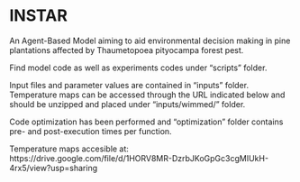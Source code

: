 # INSTAR

An Agent-Based Model aiming to aid environmental decision making in pine plantations affected by Thaumetopoea pityocampa forest pest.

Find model code as well as experiments codes under "scripts" folder. 

Input files and parameter values are contained in "inputs" folder. Temperature maps can be accessed through the URL indicated below and should be unzipped and placed under "inputs/wimmed/" folder. 

Code optimization has been performed and "optimization" folder contains pre- and post-execution times per function.



Temperature maps accesible at: https://drive.google.com/file/d/1HORV8MR-DzrbJKoGpGc3cgMIUkH-4rx5/view?usp=sharing